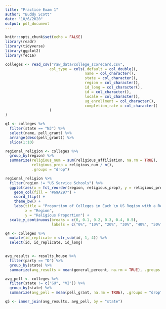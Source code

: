 ```yaml
---
title: "Practice Exam 1"
author: "Buddy Scott"
date: "10/6/2020"
output: pdf_document
---
```


```r
knitr::opts_chunk$set(echo = FALSE)
library(readr)
library(tidyverse)
library(ggplot2)
library(fec16)
```

```r
colleges <- read_csv("raw_data/college_scorecard.csv", 
                    col_type = cols(.default = col_double(),
                                    name = col_character(), 
                                    state = col_character(), 
                                    region = col_character(), 
                                    id_long = col_character(), 
                                    id = col_character(), 
                                    locale = col_character(), 
                                    ug_enrollment = col_character(), 
                                    completion_rate = col_character()
                    )
)
```


```r
q1 <- colleges %>%
  filter(state == "NJ") %>%
  select(name, pell_grant) %>%
  arrange(desc(pell_grant)) %>%
  slice(1:10)
```

```r
regional_religion <- colleges %>%
  group_by(region) %>%
  summarize(religious_num = sum(religious_affiliation, na.rm = TRUE),
            religious_prop = religious_num / n(),
            .groups = "drop")
```

```r
regional_religion %>%
  filter(region != "US Service Schools") %>% 
  ggplot(aes(x = fct_reorder(region, religious_prop), y = religious_prop)) + 
    geom_col(fill = "#69A297") + 
    coord_flip() + 
    theme_bw() + 
    labs(title = "Proportion of Colleges in Each \n US Region with a Religious Affiliation",
         x = "Region",
         y = "Religious Proportion") + 
  scale_y_continuous(breaks = c(0, 0.1, 0.2, 0.3, 0.4, 0.5),
                     labels = c("0%", "10%", "20%", "30%", "40%", "50%"))
```

```r
q4 <- colleges %>%
  mutate(id_replicate = str_sub(id, 1, 4)) %>%
  select(id, id_replicate, id_long)
  
```

```r
avg_results <- results_house %>%
  filter(party == "D") %>%
  group_by(state) %>%
  summarize(avg_results = mean(general_percent, na.rm = TRUE), .groups = "drop")

avg_pell <- colleges %>%
  filter(state != c("GU", "VI")) %>%
  group_by(state) %>%
  summarize(avg_pell = mean(pell_grant, na.rm = TRUE), .groups = "drop")

q5 <- inner_join(avg_results, avg_pell, by = "state")
```

```r

```

```r

```

